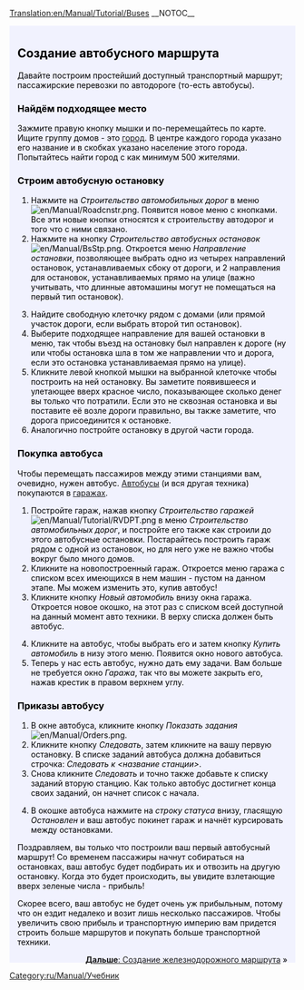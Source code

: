 [[Translation:en/Manual/Tutorial/Buses]]
__NOTOC__
{{en/Tabs|5|2
|ru/Manual/Tutorial/Main Page|1. Начало игры<!--
-->|ru/Manual/Tutorial/Автобусы|2. Автобусы<!--
-->|ru/Manual/Tutorial/Поезда|3. Поезда<!--
-->|ru/Manual/Tutorial/Самолёты|4. Самолёты<!--
-->|ru/Manual/Tutorial/Заключение|5. Заключение}}
<div style="padding:.5em 1em 1em 1em; border-top:none; background-color:#f1f2fe; color:#000;">
{{ru/Manual/Tutorial/Учебник}}
==Создание автобусного маршрута==
Давайте построим простейший доступный транспортный маршрут; пассажирские перевозки по автодороге (то-есть автобусы). 
===Найдём подходящее место===
Зажмите правую кнопку мышки и по-перемещайтесь по карте. Ищите группу домов - это [[ru/Manual/Город|город]]. В центре каждого города указано его название и в скобках указано население этого города. Попытайтесь найти город с как минимум 500 жителями.
{{en/Phototable|[[File:ru/Manual/Tutorial bus 1.png|400px|Город]]|город|none}}

===Строим автобусную остановку===
#Нажмите на ''Строительство автомобильных дорог'' в меню [[File:en/Manual/Roadcnstr.png]]. Появится новое меню с кнопками. Все эти новые кнопки относятся к строительству автодорог и того что с ними связано. 
#Нажмите на кнопку ''Строительство автобусных остановок'' [[File:en/Manual/BsStp.png]]. Откроется меню ''Направление остановки'', позволяющее выбрать одно из четырех направлений остановок, устанавливаемых сбоку от дороги, и 2 направления для остановок, устанавливаемых прямо на улице (важно учитывать, что длинные автомашины могут не помещаться на первый тип остановок).
{{en/Phototable|[[File:ru/Manual/Tutorial bus 2.png]]|Выбираем направление и местоположение.|none|6=:}}
<ol start="3">
<li>Найдите свободную клеточку рядом с домами (или прямой участок дороги, если выбрать второй тип остановок). 
<li>Выберите подходящее направление для вашей остановки в меню, так чтобы въезд на остановку был направлен к дороге (ну или чтобы остановка шла в том же направлении что и дорога, если это остановка устанавливаемая прямо на улице).
<li>Кликните левой кнопкой мышки на выбранной клеточке чтобы построить на ней остановку. Вы заметите появившееся и улетающее вверх красное число, показывающее сколько денег вы только что потратили. Если это не сквозная остановка и вы поставите её возле дороги правильно, вы также заметите, что дорога присоединится к остановке.
<li>Аналогично постройте остановку в другой части города.
</ol>
{{en/Phototable|[[File:ru/Manual/Tutorial bus 4.png|400px]]|После строительства двух остановок.|none|6=:}}

===Покупка автобуса===
Чтобы перемещать пассажиров между этими станциями вам, очевидно, нужен автобус. [[ru/Manual/Base Set/Road Vehicles/Автобус|Автобусы]] (и вся другая техника) покупаются в [[ru/Manual/Депо|гаражах]].
#Постройте гараж, нажав кнопку ''Строительство гаражей'' [[File:en/Manual/Tutorial/RVDPT.png]] в меню ''Строительство автомобильных дорог'', и постройте его также как строили до этого автобусные остановки. Постарайтесь построить гараж рядом с одной из остановок, но для него уже не важно чтобы вокруг было много домов.
#Кликните на новопостроенный гараж. Откроется меню гаража с списком всех имеющихся в нем машин - пустом на данном этапе. Мы можем изменить это, купив автобус!
#Кликните кнопку ''Новый автомобиль'' внизу окна гаража. Откроется новое окошко, на этот раз с списком всей доступной на данный момент авто техники. В верху списка должен быть автобус.
{{en/Phototable|[[File:ru/Manual/Tutorial bus 5.png]]|В гараже...|none|6=:}}
<ol start="4">
<li>Кликните на автобус, чтобы выбрать его и затем кнопку ''Купить автомобиль'' в низу этого меню. Появится окно нового автобуса.
<li>Теперь у нас есть автобус, нужно дать ему задачи. Вам больше не требуется окно ''Гаража'', так что вы можете закрыть его, нажав крестик в правом верхнем углу.
</ol>

===Приказы автобусу===
#В окне автобуса, кликните кнопку ''Показать задания'' [[File:en/Manual/Orders.png]]. 
#Кликните кнопку ''Следовать'', затем кликните на вашу первую остановку. В списке заданий автобуса должна добавиться строчка: ''Следовать к <название станции>''. 
#Снова кликните ''Следовать'' и точно также добавьте к списку заданий вторую станцию. Как только автобус достигнет конца своих заданий, он начнет список с начала.
{{en/Phototable|[[File:ru/Manual/Tutorial bus 6.png]]|Отдаем приказы.|none|6=:}}
<ol start="4">
<li>В окошке автобуса нажмите на ''строку статуса'' внизу, гласящую ''Остановлен'' и ваш автобус покинет гараж и начнёт курсировать между остановками.
</ol>
{{en/Phototable|[[File:ru/Manual/Tutorial bus 7.png]]|Ваш первый автобус почти прибыл на остановку.|none|6=:}}
Поздравляем, вы только что построили ваш первый автобусный маршрут! Со временем пассажиры начнут собираться на остановках, ваш автобус будет подбирать их и отвозить на другую остановку. Когда это будет происходить, вы увидите взлетающие вверх зеленые числа - прибыль!

Скорее всего, ваш автобус не будет очень уж прибыльным, потому что он ездит недалеко и возит лишь несколько пассажиров. Чтобы увеличить свою прибыль и транспортную империю вам придется строить больше маршрутов и покупать больше транспортной техники.

<span style="float: right">[[ru/Manual/Tutorial/Поезда|'''Дальше''': Создание железнодорожного маршрута]] &raquo;</span>
</div>
[[Category:ru/Manual/Учебник]]